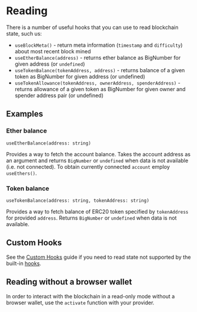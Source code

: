 # Reading

There is a number of useful hooks that you can use to read blockchain state, such us:

- ``useBlockMeta()`` - return meta information (``timestamp`` and ``difficulty``) about most recent block mined
- ``useEtherBalance(address)`` - returns ether balance as BigNumber for given address (or ``undefined``)
- ``useTokenBalance(tokenAddress, address)`` - returns balance of a given token as BigNumber for given address (or undefined)
- ``useTokenAllowance(tokenAddress, ownerAddress, spenderAddress)`` - returns allowance of a given token as BigNumber for given owner and spender address pair (or undefined)

## Examples

### Ether balance

`useEtherBalance(address: string)`

Provides a way to fetch the account balance. Takes the account address as an argument and returns ``BigNumber`` or ``undefined`` when data is not available (i.e. not connected). 
To obtain currently connected ``account`` employ ``useEthers()``.


<ExampleContainer example={EthBalance}/>

### Token balance

`useTokenBalance(address: string, tokenAddress: string)`

Provides a way to fetch balance of ERC20 token specified by ``tokenAddress`` for provided ``address``. Returns ``BigNumber`` or ``undefined`` when data is not available.


<ExampleContainer example={TokenBalance}/>

## Custom Hooks

See the [Custom Hooks](/docs/Guides/Reading/Custom%20Hooks) guide if you need to read state not supported by the built-in [hooks](/docs/API%20Reference/Hooks).

## Reading without a browser wallet

In order to interact with the blockchain in a read-only mode without a browser wallet, use the `activate` function with your provider.


<ExampleContainer example={ReadingWithoutWallet}/>
